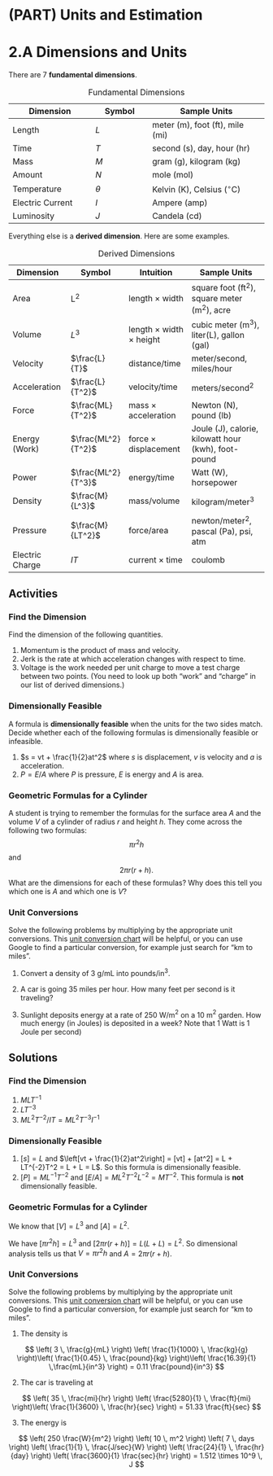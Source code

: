 # (PART) Units and Estimation {-}

# 2.A Dimensions and Units


There are 7 **fundamental dimensions**. 

| Dimension | Symbol |  Sample Units  |
|----------|-------|--------------|
Length           | $L$                             | meter (m), foot (ft), mile (mi)     |
Time             | $T$                                                    | second (s), day, hour (hr)           |
Mass             | $M$                                               | gram (g), kilogram (kg)              |
Amount           | $N$                                                     | mole (mol)                            |
Temperature      | $\theta$                                               | Kelvin (K), Celsius ($^\circ \mbox{C}$)       |
Electric Current | $I$                                                    | Ampere (amp)                          |
Luminosity       | $J$                                                  | Candela (cd)                            |

Table: Fundamental Dimensions


Everything else is a **derived dimension**. Here are some examples.

| Dimension | Symbol  | Intuition  | Sample Units  |
|-----------|---------|------------|---------------|
Area             | L$^2$              | length $\times$ width                 | square foot (ft$^2$), square meter (m$^2$), acre    |
Volume           | $L^3$              | length $\times$ width $\times$ height | cubic meter (m$^3$), liter(L), gallon (gal)              |
Velocity         | $\frac{L}{T}$      | distance/time                         | meter/second, miles/hour                 |
Acceleration     | $\frac{L}{T^2}$    | velocity/time                         | meters/second$^2$                        |
Force            | $\frac{ML}{T^2}$   | mass $\times$ acceleration            | Newton (N), pound (lb)                            |
Energy (Work)    | $\frac{ML^2}{T^2}$ | force $\times$ displacement           | Joule (J), calorie, kilowatt hour (kwh), foot-pound|
Power            | $\frac{ML^2}{T^3}$ | energy/time                           | Watt (W), horsepower                         |
Density          | $\frac{M}{L^3}$    | mass/volume                     | kilogram/meter$^3$                       |
Pressure         | $\frac{M}{LT^2}$   | force/area                            | newton/meter$^2$, pascal (Pa), psi, atm       |  
Electric Charge | $I T$ | current $\times$ time | coulomb

Table: Derived Dimensions



## Activities

### Find the Dimension

Find the dimension of the following quantities.

1. Momentum is the product of mass and velocity.
1. Jerk is the rate at which acceleration changes with respect to time.
1. Voltage is the work needed per unit charge to move a test charge between two points. (You need to look up both "work" and "charge" in our list of derived dimensions.)



### Dimensionally Feasible

A formula is **dimensionally feasible** when the units for the two sides match.
Decide whether each of the following formulas is dimensionally feasible or infeasible.

1. $s = vt + \frac{1}{2}at^2$ where $s$ is displacement, $v$ is velocity and $a$ is acceleration.
1. $P = E/A$ where $P$ is pressure, $E$ is energy and $A$ is area.


### Geometric Formulas for a Cylinder

A student is trying to remember the formulas for the surface area $A$ and the volume $V$ of a cylinder of radius $r$ and height $h$. They come across the following two formulas:
$$ \pi r^2 h$$
and
$$ 2\pi r (r+h).$$
What are the dimensions for each of these formulas? Why does this tell you which one is $A$ and which one is $V$?

### Unit Conversions

Solve the following problems by multiplying by the appropriate unit conversions.
This [unit conversion chart](https://www.mustangps.org/Downloads/conversion_chart.pdf)  will be helpful, or you can use Google to find a particular conversion, for example just search for "km to miles".
<!-- This [online unit converter](https://www.unitconverters.net/) or [Google's unit converter](https://www.google.com/search?q=unit+conversion) will help you to solve these problems -->

1. Convert a density of 3 g/mL into pounds/in$^3$.

1. A car is going 35 miles per hour. How many feet per second is it traveling? 

1. Sunlight deposits energy at a rate of 250 W/m$^2$ on a 10 m$^2$ garden. How much energy (in Joules) is deposited in a week? Note that 1 Watt is 1 Joule per second) 

## Solutions

### Find the Dimension



1. $M L T^{-1}$
1. $L T^{-3}$
1. $ML^2T^{-2} / IT = ML^2 T^{-3}I^{-1}$



### Dimensionally Feasible



1. $[s]=L$ and $\left[vt + \frac{1}{2}at^2\right] = [vt] + [at^2] = L + LT^{-2}T^2 = L + L = L$. So this formula is dimensionally feasible. 
1. $[P] = ML^{-1}T^{-2}$ and $[E/A] = ML^2T^{-2}L^{-2} = MT^{-2}$. This formula is **not** dimensionally feasible. 


### Geometric Formulas for a Cylinder

We know that $[V]=L^3$ and $[A]=L^2$.

We have $[\pi r^2h] = L^3$ and $[2\pi r (r+h)] = L (L+L) = L^2$. So dimensional analysis tells us that $V=\pi r^2h$ and $A=2\pi r (r+h)$.

### Unit Conversions

Solve the following problems by multiplying by the appropriate unit conversions.
This [unit conversion chart](https://www.mustangps.org/Downloads/conversion_chart.pdf)  will be helpful, or you can use Google to find a particular conversion, for example just search for "km to miles".

1. The density is

$$ 
\left( 3 \, \frac{g}{mL} \right) \left( \frac{1}{1000} \, \frac{kg}{g} \right)\left( \frac{1}{0.45} \, \frac{pound}{kg} \right)\left( \frac{16.39}{1} \,\frac{mL}{in^3} \right)
= 0.11
\frac{pound}{in^3}
$$

2. The car is traveling at 

$$ 
\left( 35  \, \frac{mi}{hr} \right) \left( \frac{5280}{1} \, \frac{ft}{mi} \right)\left( \frac{1}{3600} \, \frac{hr}{sec} \right)
= 51.33
\frac{ft}{sec}
$$


3. The energy is


$$ 
\left( 250   \frac{W}{m^2} \right) \left( 10 \, m^2 \right) \left( 7 \, days \right)  \left( \frac{1}{1} \, \frac{J/sec}{W} \right)  \left( \frac{24}{1} \, \frac{hr}{day} \right)  
\left( \frac{3600}{1} \frac{sec}{hr} \right)
= 1.512 \times 10^9 \, J
$$
